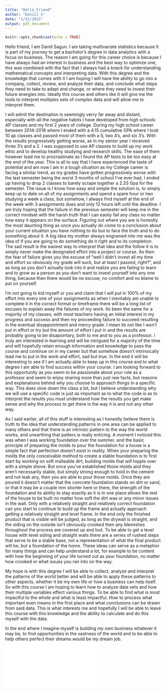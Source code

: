 ```yaml
---
title: "Hello_Friend"
author: "Daniil S"
date: "1/31/2021"
output: pdf_document
---
```


```r
knitr::opts_chunk$set(echo = TRUE)
```
  Hello friend, I am Daniil Sagun. I am taking multivariate statistics because It is part of my journey to get a bachelor’s degree in data analytics with a focus on business. The reason I am going for this career choice is because I have always had an interest in business and the best way to optimize one, this was combined with the fact that I always had a knack for understanding mathematical concepts and interpreting data. With this degree and the knowledge that comes with it I am hoping I will have the ability to go into a company, collect, review, and analyze their data, and conclude what steps they need to take to adapt and change, or where they need to invest their future energies into. Ideally this course and others like it will give me the tools to interpret multiples sets of complex data and will allow me to interpret them.


  I will admit the destination is seemingly verry far away and distant, especially with all the negative habits I have developed from high schools AP classes and my first 2 years of college. During my high school career between 2014-2018 where I ended with a  4.15 cumulative GPA where I took 10 ap classes and passed most of them with a 5, two 4’s, and six 3’s. With the results progressively getting worse, as in my senior year I received three 3’s and a 2. I was supposed to use AP classes to build up my work ethic and to develop healthy studying and research skills. The ease of them however lead me to procrastinate as I found the AP tests to be too easy at the end of the year. This is all to say that I have experienced the taste of potential and am now I am in a tough situation as my College career is facing a similar trend, as my grades have gotten progressively worse with the last semester being the worst 3 months of school I’ve ever had, I ended up having to drop 2 classes to barely scrape together a 2.33 Gpa for the semester. The issue is I know how easy and simple the solution is, to simply keep up to date on all of my assignments and spend a spare hour or two studying a week a class, but somehow, I always find myself at the end of the week with 3 assignments dues and only 12 hours left until the deadline. I am truly hoping that the failure in the previous semester will keep me in the correct mindset with the harsh truth that I can easily fail any class no matter how easy it appears on the surface. Figuring out where you are is honestly the most daunting thing as once you actually do come to a conclusion about your current situation you have nothing to do but to face the truth and to do something about it. A big idea my mother always engrained into me was the idea of if you are going to do something do it right and to its completion. The sad result is the easiest way to interpret that idea and the follow it is to simply never make the designated effort into a project or course. As then the fear of failure gives you the excuse of “well I didn’t invest all my time and effort so obviously my grade will suck, but at least I passed, right?”, and as long as you don’t actually look into it and realize you are failing to learn and to grow as a person as you don’t want to invest yourself into any one thing, because then there would be no excuse, no comfort and no blame to put on yourself. 
  

  I’m not going to kid myself or you and claim that I will put in 100% of my effort into every one of your assignments as when I inevitably am unable to complete it in the correct format or timeframe there will be a long list of excuses to explain away the failures of my work. Its been the same for a majority of my classes, with most teachers having an initial interest in my progress and success and then my proceeding failure to succeed resulting in the eventual disappointment and mercy grade. I mean its not like I won’t put in effort or try but the amount of effort I put in and the results are probably going to be disapointary, both to me and to you as a professor. I truly am interested in learning and will be intrigued for a majority of the time and will hopefully retain enough information and knowledge to pass the course and continue on in my career but that somehow doesn’t intrinsically lead me to put in the work and effort, sad but true. In the end it will be interesting to see if I am actually able to keep up in this course and to what degree I am able to find success within your course. I am looking forward to this opportunity as you seem to be passionate about your role as a professor and seem to enjoy sharing more than just raw facts, but reasons and explanations behind why you choose to approach things in a specific way. This does slow down the class a bit, but I believe understanding why we will use a specific code is just as important as to what the code is as to interpret the results you must understand how the results you get make sense and why the process to get there is the way it is and not any other way.
  
  
  As I said earlier, all of this stuff is interesting as I honestly believe there is truth to the idea that understanding patterns in one area can be applied to many others and that there is an intrinsic pattern to the way the world works, and unearthing that patters is really enticing. A moment I noticed this was when I was working foundation over the summer, and the basic principle of preparing the molds to pour the foundation for a house is a simple fact that perfection doesn’t exist in reality. When your preparing the molds the only conceivable method to create a stable foundation is to first start by working on soft malleable dirt, building molds that will topple over with a simple shove. But once you’ve established those molds and they aren’t necessarily stable, but simply strong enough to hold in the cement and not leak any, then you are able to pour those molds. Once they are poured it doesn’t matter that the concrete foundation stands on dirt or sand, or that it may be a couple mm shorter here or there, the strength of the foundation and its ability to stay exactly as it is in one place allows the rest of the house to be built no matter how soft the dirt was or any minor issues in the wall. Only with a relatively straight and relatively correct foundation can you start to continue to build up the frame and actually approach getting a relatively straight and level frame. In the end only the finished product that is visible will be judged, as long as the drywall is straight, and the siding on the outside isn’t obviously crooked then any blemishes throughout the process are covered up and lost. To be able to get a level house with level siding and straight walls there are a series of rushed steps that serve to be a stable base, not a representation of what the final product will be, but a foundation of the home. These ideas can serve as a metaphor for many things and can help understand a lot, for example to be content with how the beginning of your life turned out as your foundation, no matter how crooked or what issues you ran into on the way. 

  
  My hope is with this degree I will be able to collect, analyze and interpret the patterns of the world better and will be able to apply these patterns to other aspects, whether it be my own life or how a business can help itself. So with this course I am hoping to learn how to analyze data sets and how their multiple variables effect various things. To be able to find what is most impactful to the whole and what is least impactful. How to process what important even means in the first place and what conclusions can be drawn from said data. This is what interests me and hopefully I will be able to leave this course with this knowledge and the ability to calculate and do this myself with the data.
  
  
  In the end where I imagine myself is building my own business whatever it may be, to find opportunities in the vastness of the world and to be able to help others perfect their dreams would be my dream job.  
  ![Peak of my education](peak.pdf)